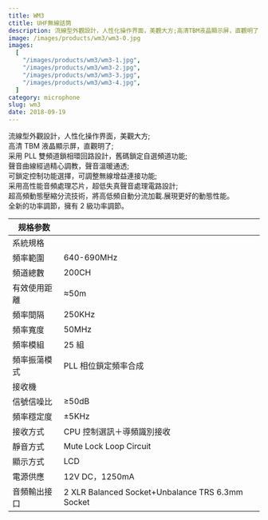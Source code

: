 ```yaml
---
title: WM3
ctitle: UHF無線話筒
description: 流線型外觀設計，人性化操作界面，美觀大方;高清TBM液晶顯示屏，直觀明了;采用PLL雙頻道鎖相環回路設計，舊碼鎖定自選頻道功能。
image: /images/products/wm3/wm3-0.jpg
images:
  [
    "/images/products/wm3/wm3-1.jpg",
    "/images/products/wm3/wm3-2.jpg",
    "/images/products/wm3/wm3-3.jpg",
    "/images/products/wm3/wm3-4.jpg",
  ]
category: microphone
slug: wm3
date: 2018-09-19
---
```


流線型外觀設計，人性化操作界面，美觀大方;  
高清 TBM 液晶顯示屏，直觀明了;  
采用 PLL 雙頻道鎖相環回路設計，舊碼鎖定自選頻道功能;  
聲音曲線經過精心調教，聲音溫暖通透;  
可鎖定控制功能選擇，可調整無線增益連接功能;  
采用高性能音頻處理芯片，超低失真聲音處理電路設計;  
超高頻動態壓縮分流技術，將高低頻自動分流加載.展現更好的動態性能。  
全新的功率調節，擁有 2 級功率調節。

| 规格参数     |                                                  |
| ------------ | ------------------------------------------------ |
| 系統規格     |                                                  |
| 頻率範圍     | 640-690MHz                                       |
| 頻道總數     | 200CH                                            |
| 有效使用距離 | ≈50m                                             |
| 頻率間隔     | 250KHz                                           |
| 頻率寬度     | 50MHz                                            |
| 頻率模組     | 25 組                                            |
| 頻率振蕩模式 | PLL 相位鎖定頻率合成                             |
| 接收機       |                                                  |
| 信號信噪比   | ≥50dB                                            |
| 頻率穩定度   | ±5KHz                                            |
| 接收方式     | CPU 控制選訊＋導頻識別接收                       |
| 靜音方式     | Mute Lock Loop Circuit                           |
| 顯示方式     | LCD                                              |
| 電源供應     | 12V DC，1250mA                                   |
| 音頻輸出接口 | 2 XLR Balanced Socket+Unbalance TRS 6.3mm Socket |
